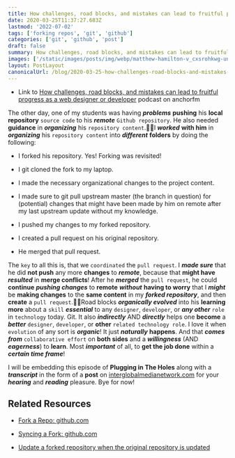 ```yaml
---
title: How challenges, road blocks, and mistakes can lead to fruitful progress as a web designer or developer
date: 2020-03-25T11:37:27.683Z
lastmod: '2022-07-02'
tags: ['forking repos', 'git', 'github']
categories: ['git', 'github', 'post']
draft: false
summary: How challenges, road blocks, and mistakes can lead to fruitful progress as a web designer or developer.
images: ['/static/images/posts/img/webp/matthew-hamilton-v_cxsrohkwg-unsplash.webp']
layout: PostLayout
canonicalUrl: /blog/2020-03-25-how-challenges-road-blocks-and-mistakes-can-lead-to-fruitful-progress-as-a-web-designer-or-developer
---
```


- Link to
  [How challenges, road blocks, and mistakes can lead to fruitful progress as a web designer or developer](https://anchor.fm/maria-campbell/episodes/How-challenges--road-blocks--and-mistakes-can-lead-to-fruitful-progress-as-a-web-designer-or-developer-ebqpmq)
  podcast on anchorfm

The other day, one of my students was having **_problems_** **pushing** his
**local repository** `source code` to his **_remote_** `Github repository`. He
also needed **guidance** in **_organizing_** his `repository content`.I
**_worked_** **with him** in **_organizing_** his `repository content` into
**_different_** **folders** by doing the following:

- I forked his repository. Yes! Forking was revisited!

- I git cloned the fork to my laptop.

- I made the necessary organizational changes to the project content.

- I made sure to git pull upstream master (the branch in question) for
  (potential) changes that might have been made by him on remote after my last
  upstream update without my knowledge.

- I pushed my changes to my forked repository.

- I created a pull request on his original repository.

- He merged that pull request.

The `key` to all this is, that we `coordinated` the `pull request`. I **_made
sure_** that he did **not push** any more **changes** to **_remote_**, because
that **might have** **_resulted_** in **merge conflicts**! After he **_merged_**
the `pull request`, he could **continue** **_pushing changes_** to **remote**
**_without_** **having to worry** that I **_might_** be **making changes** to
the **same content** in my **_forked repository_**, and then **create** a
`pull request`.Road blocks **_organically evolved_** into his **learning more**
about a `skill` **_essential_** to any `designer`, `developer`, or **_any
other_** `role` in `technology` today. Git. It also **_indirectly_** AND
**_directly_** helps one **become** a **_better_** `designer`, `developer`, or
**other** `related technology role`. I love it when `evolution` of any sort is
**_organic_**! It just **_naturally_** **happens**. And that **_comes from_**
`collaborative effort` on **both sides** and a **_willingness_** (AND
**_eagerness_**) to **learn**. Most **_important_** of all, to **get the job
done** within a **_certain time frame_**!

I will be embedding this episode of **Plugging in The Holes** along with a
**_transcript_** in the form of a **post** on
[interglobalmedianetwork.com](https://www.interglobalmedianetwork.com/) for your
**_hearing_** and **_reading_** pleasure. Bye for now!

## Related Resources

- [Fork a Repo: github.com](https://help.github.com/en/github/getting-started-with-github/fork-a-repo)

- [Syncing a Fork: github.com](https://help.github.com/en/github/collaborating-with-issues-and-pull-requests/syncing-a-fork)

- [Update a forked repository when the original repository is updated](https://github.community/t5/How-to-use-Git-and-GitHub/Update-a-forked-repository-when-the-original-repository-is/td-p/20980)
